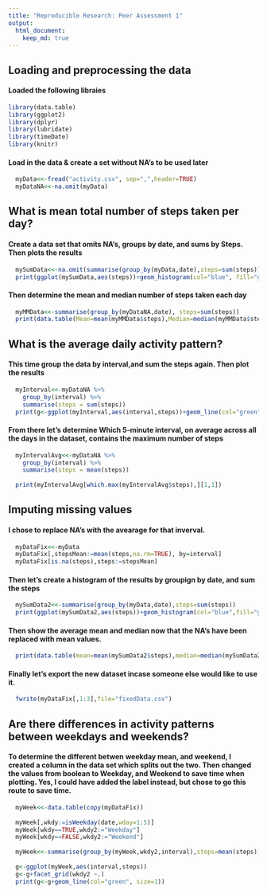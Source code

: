 ```yaml
---
title: "Reproducible Research: Peer Assessment 1"
output:
  html_document:
    keep_md: true
---
```



## Loading and preprocessing the data
#### Loaded the following libraies
```r
library(data.table)
library(ggplot2)
library(dplyr)
library(lubridate)
library(timeDate)
library(knitr)
```

#### Load in the data & create a set without NA's to be used later
```r
  myData<<-fread("activity.csv", sep=",",header=TRUE)
  myDataNA<<-na.omit(myData)
```


## What is mean total number of steps taken per day?
#### Create a data set that omits NA's, groups by date, and sums by Steps.  Then plots the results
```r
  mySumData<<-na.omit(summarise(group_by(myData,date),steps=sum(steps)))
  print(ggplot(mySumData,aes(steps))+geom_histogram(col="blue", fill="green"))
```

#### Then determine the mean and median number of steps taken each day
```r
  myMMData<<-summarise(group_by(myDataNA,date), steps=sum(steps))
  print(data.table(Mean=mean(myMMData$steps),Median=median(myMMData$steps)))
```

## What is the average daily activity pattern?
#### This time group the data by interval,and sum the steps again.  Then plot the results
```r
  myInterval<<-myDataNA %>%
    group_by(interval) %>%
    summarise(steps = sum(steps))
  print(g<-ggplot(myInterval,aes(interval,steps))+geom_line(col="green", size=1))
```

#### From there let's determine Which 5-minute interval, on average across all the days in the dataset, contains the maximum number of steps
```r
  myIntervalAvg<<-myDataNA %>%
    group_by(interval) %>%
    summarise(steps = mean(steps))
  
  print(myIntervalAvg[which.max(myIntervalAvg$steps),][1,1])
```


## Imputing missing values
#### I chose to replace NA's with the avearage for that inverval.
```r
  myDataFix<<-myData
  myDataFix[,stepsMean:=mean(steps,na.rm=TRUE), by=interval]
  myDataFix[is.na(steps),steps:=stepsMean]
```

#### Then let's create a histogram of the results by groupign by date, and sum the steps
```r
  mySumData2<<-summarise(group_by(myData,date),steps=sum(steps))
  print(ggplot(mySumData2,aes(steps))+geom_histogram(col="blue",fill="green"))
```

#### Then show the average mean and median now that the NA's have been replaced with mean values.
```r
  print(data.table(mean=mean(mySumData2$steps),median=median(mySumData2$steps)))
```

#### Finally let's export the new dataset incase someone else would like to use it.
```r
  fwrite(myDataFix[,1:3],file="fixedData.csv")
```


## Are there differences in activity patterns between weekdays and weekends?
#### To determine the different betwen weekday mean, and weekend, I created a column in the data set which splits out the two.  Then changed the values from boolean to Weekday, and Weekend to save time when plotting.  Yes, I could have added the label instead, but chose to go this route to save time.
```r
  myWeek<<-data.table(copy(myDataFix))
  
  myWeek[,wkdy:=isWeekday(date,wday=1:5)]
  myWeek[wkdy==TRUE,wkdy2:="Weekday"]
  myWeek[wkdy==FALSE,wkdy2:="Weekend"]
  
  myWeek<<-summarise(group_by(myWeek,wkdy2,interval),steps=mean(steps))
  
  g<-ggplot(myWeek,aes(interval,steps))
  g<-g+facet_grid(wkdy2 ~.)
  print(g<-g+geom_line(col="green", size=1))
  
  ```

